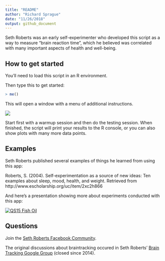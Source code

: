 ```yaml
---
title: "README"
author: "Richard Sprague"
date: "11/26/2018"
output: github_document
---
```


Seth Roberts was an early self-experimenter who developed this script as a way to measure "brain reaction time", which he believed was correlated with many important aspects of health and well-being.

## How to get started

You'll need to load this script in an R environment. 

Then type this to get started:

```r
> me()
```

This will open a window with a menu of additional instructions.

![](./images/braintrackerMenu.jpg)

Start first with a warmup session and then do the testing session. When finished, the script will print your results to the R console, or you can also show plots with many more data points.

## Examples

Seth Roberts published several examples of things he learned from using this app:

Roberts, S. (2004). Self-experimentation as a source of new ideas: Ten examples about sleep, mood, health, and weight. Retrieved from http://www.escholarship.org/uc/item/2xc2h866


And here's a presentation showing more about experiments conducted with this app:


[![QS15 Fish Oil](https://i.imgur.com/VgKfJWD.png)](https://player.vimeo.com/video/147673343?title=0&byline=0&portrait=0)


## Questions

Join the [Seth Roberts Facebook Community](https://www.facebook.com/groups/SethRobertsCommunity/).

The original discussions about braintracking occured in Seth Roberts' [Brain Tracking Google Group](https://plus.google.com/u/0/communities/114619130176100669530) (closed since 2014).


